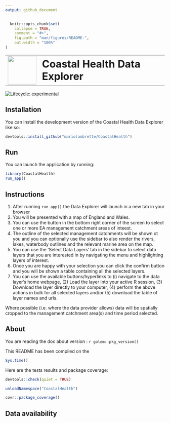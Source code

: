 ```yaml
---
output: github_document
---
```


<!-- README.md is generated from README.Rmd. Please edit that file -->

```r
  knitr::opts_chunk$set(
    collapse = TRUE,
    comment = "#>",
    fig.path = "man/figures/README-",
    out.width = "100%"
)
```

<table style="border-collapse: collapse; border: none; border-color: transparent;">
  <tr style="border: none; border-color: transparent;">
    <td style="border: none; padding-right: 10px; vertical-align: middle;">
      <img src="inst/app/www/logo.png" width="90"/>
    </td>
    <td style="border: none; vertical-align: middle; border-color: transparent;">
      <h1 style="margin: 0;">Coastal Health Data Explorer</h1>
    </td>
  </tr>
</table>

<!-- badges: start -->
[![Lifecycle: experimental](https://img.shields.io/badge/lifecycle-experimental-orange.svg)](https://lifecycle.r-lib.org/articles/stages.html#experimental)
<!-- badges: end -->

## Installation

You can install the development version of the Coastal Health Data Explorer like so:

```r

devtools::install_github("mariolambrette/CoastalHealth")

```

## Run

You can launch the application by running:

```r
library(CoastalHealth)
run_app()
```

## Instructions

1. After running `run_app()` the Data Explorer will launch in a new tab in your browser
2. You will be presented with a map of England and Wales.
3. You can use the button in the bottom right corner of the screen to select one or more EA management catchment areas of inteest.
4. The outline of the selected management catchments will be shown ot you and you can optionally use the sidebar to also render the rivers, lakes, waterbody outlines and the relevant marine area on the map.
5. You can use the 'Select Data Layers' tab in the sidebar to select data layers that you are interested in by navigating the menu and highlighting layers of interest.
6. Once you are happy with your selection you can click the confirm button and you will be shown a table containing all the selected layers.
7. You can use the available buttons/hyperlinks to (i) navigate to the data layer's home webpage, (2) Load the layer into your active R session, (3) Download the layer directly to your computer, (4) perform the above actions in bulk for all selected layers and/or (5) download the table of layer names and urls.

Where possible (i.e. where the data provider allows) data will be spatially cropped to the management catchment area(s) and time period selected. 


## About

You are reading the doc about version : `r golem::pkg_version()`

This README has been compiled on the

```r
Sys.time()
```

Here are the tests results and package coverage:

```r
devtools::check(quiet = TRUE)
```

```r
unloadNamespace("CoastalHealth")
```

```r
covr::package_coverage()
```

## Data availability


